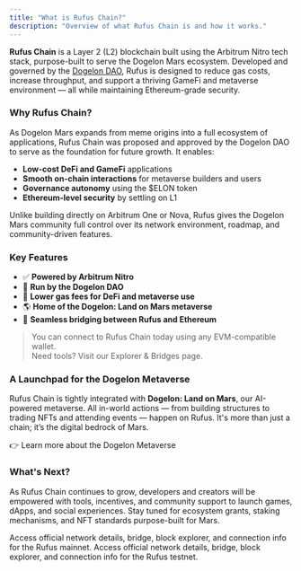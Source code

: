 ```yaml
---
title: "What is Rufus Chain?"
description: "Overview of what Rufus Chain is and how it works."
---
```


**Rufus Chain** is a Layer 2 (L2) blockchain built using the Arbitrum Nitro tech stack, purpose-built to serve the Dogelon Mars ecosystem. Developed and governed by the [Dogelon DAO](https://dogelondao.org), Rufus is designed to reduce gas costs, increase throughput, and support a thriving GameFi and metaverse environment — all while maintaining Ethereum-grade security.

### Why Rufus Chain?

As Dogelon Mars expands from meme origins into a full ecosystem of applications, Rufus Chain was proposed and approved by the Dogelon DAO to serve as the foundation for future growth. It enables:

- **Low-cost DeFi and GameFi** applications
- **Smooth on-chain interactions** for metaverse builders and users
- **Governance autonomy** using the \$ELON token
- **Ethereum-level security** by settling on L1

Unlike building directly on Arbitrum One or Nova, Rufus gives the Dogelon Mars community full control over its network environment, roadmap, and community-driven features.

### Key Features

- ✅ **Powered by Arbitrum Nitro**
- 🚀 **Run by the Dogelon DAO**
- 💸 **Lower gas fees for DeFi and metaverse use**
- 🌎 **Home of the Dogelon: Land on Mars metaverse**
- 🔗 **Seamless bridging between Rufus and Ethereum**

> You can connect to Rufus Chain today using any EVM-compatible wallet.\
> Need tools? Visit our Explorer & Bridges page.

### A Launchpad for the Dogelon Metaverse

Rufus Chain is tightly integrated with **Dogelon: Land on Mars**, our AI-powered metaverse. All in-world actions — from building structures to trading NFTs and attending events — happen on Rufus. It's more than just a chain; it’s the digital bedrock of Mars.

👉 Learn more about the Dogelon Metaverse

### What's Next?

As Rufus Chain continues to grow, developers and creators will be empowered with tools, incentives, and community support to launch games, dApps, and social experiences. Stay tuned for ecosystem grants, staking mechanisms, and NFT standards purpose-built for Mars.

<CardGroup cols={2}>
  <Card title="Mainnet Portal" icon="person-to-portal" href="https://portal.caldera.xyz/rufus">
    Access official network details, bridge, block explorer, and connection info for the Rufus mainnet.
  </Card>
  <Card title="Testnet Portal" icon="person-from-portal" href="https://rufus-sepolia-testnet.hub.caldera.xyz/">
    Access official network details, bridge, block explorer, and connection info for the Rufus testnet.
  </Card>
</CardGroup>